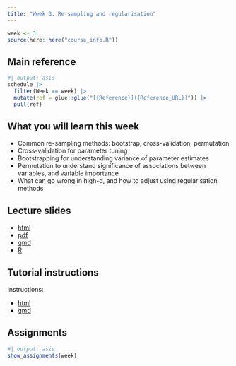 ```yaml
---
title: "Week 3: Re-sampling and regularisation"
---
```


```r
week <- 3
source(here::here("course_info.R"))
```

## Main reference

```r
#| output: asis
schedule |>
  filter(Week == week) |>
  mutate(ref = glue::glue("[{Reference}]({Reference_URL})")) |>
  pull(ref)
```

## What you will learn this week

* Common re-sampling methods: bootstrap, cross-validation, permutation
* Cross-validation for parameter tuning
* Bootstrapping for understanding variance of parameter estimates
* Permutation to understand significance of associations between variables, and variable importance
* What can go wrong in high-d, and how to adjust using regularisation methods

## Lecture slides

- [html](https://iml.numbat.space/week3/slides.html)
- [pdf](https://iml.numbat.space/week3/slides.pdf)
- [qmd](https://iml.numbat.space/week3/slides.qmd)
- [R](https://iml.numbat.space/week3/slides.R)

## Tutorial instructions

Instructions:

- [html](https://iml.numbat.space/week3/tutorial.html)
- [qmd](https://iml.numbat.space/week3/tutorial.qmd)

## Assignments

```r
#| output: asis
show_assignments(week)
```
